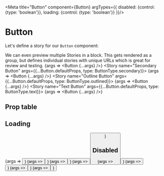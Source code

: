 
<Meta title="Button" component={Button} argTypes={{
  disabled: {control: {type: 'boolean'}},
  loading: {control: {type: 'boolean'}}
}}/>

# Button

Let's define a story for our `Button` component:

We can even preview multiple Stories in a block. This
gets rendered as a group, but defines individual stories
with unique URLs which is great for review and testing.
<Canvas>
  <Story name="Primary Button" args={Button.defaultProps}>
    {args => <Button {...args} />}
  </Story>
  <Story name="Secondary Button" args={{...Button.defaultProps, type: ButtonType.secondary}}>
    {args => <Button {...args} />}
  </Story>
  <Story name="Outline Button" args={{...Button.defaultProps, type: ButtonType.outlined}}>
    {args => <Button {...args} />}
  </Story>
  <Story name="Text Button" args={{...Button.defaultProps, type: ButtonType.text}}>
    {args => <Button {...args} />}
  </Story>
</Canvas>


## Prop table
<ArgsTable of={Button} />


## Loading
<Canvas>
  <Story name="Primary loading" args={Button.defaultProps}>
    {args => <Button {...args} />}
  </Story>
  <Story name="Secondary loading" args={{...Button.defaultProps, type: ButtonType.secondary, loading: true}}>
    {args => <Button {...args} />}
  </Story>
  <Story name="Outline loading" args={{...Button.defaultProps, type: ButtonType.outlined, loading: true}}>
    {args => <Button {...args} />}
  </Story>
  <Story name="Text loading" args={{...Button.defaultProps, type: ButtonType.text, loading: true}}>
    {args => <Button {...args} />}
  </Story>
</Canvas>

## Disabled
<Canvas>
  <Story name="Primary disabled" args={{...Button.defaultProps, type: ButtonType.secondary, disabled: true}}>
    {args => <Button {...args} />}
  </Story>
  <Story name="Secondary disabled" args={{...Button.defaultProps, type: ButtonType.secondary, disabled: true}}>
    {args => <Button {...args} />}
  </Story>
  <Story name="Outline disabled" args={{...Button.defaultProps, type: ButtonType.outlined, disabled: true}}>
    {args => <Button {...args} />}
  </Story>
  <Story name="Text disabled" args={{...Button.defaultProps, type: ButtonType.text, disabled: true}}>
    {args => <Button {...args} />}
  </Story>
</Canvas>
